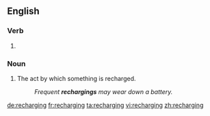 ==English==

===Verb===
{{head|en}}

# {{present participle of|recharge|lang=en}}

===Noun===
{{en-noun}}

# The act by which something is recharged.
#: ''Frequent '''rechargings''' may wear down a battery.''

[[de:recharging]]
[[fr:recharging]]
[[ta:recharging]]
[[vi:recharging]]
[[zh:recharging]]